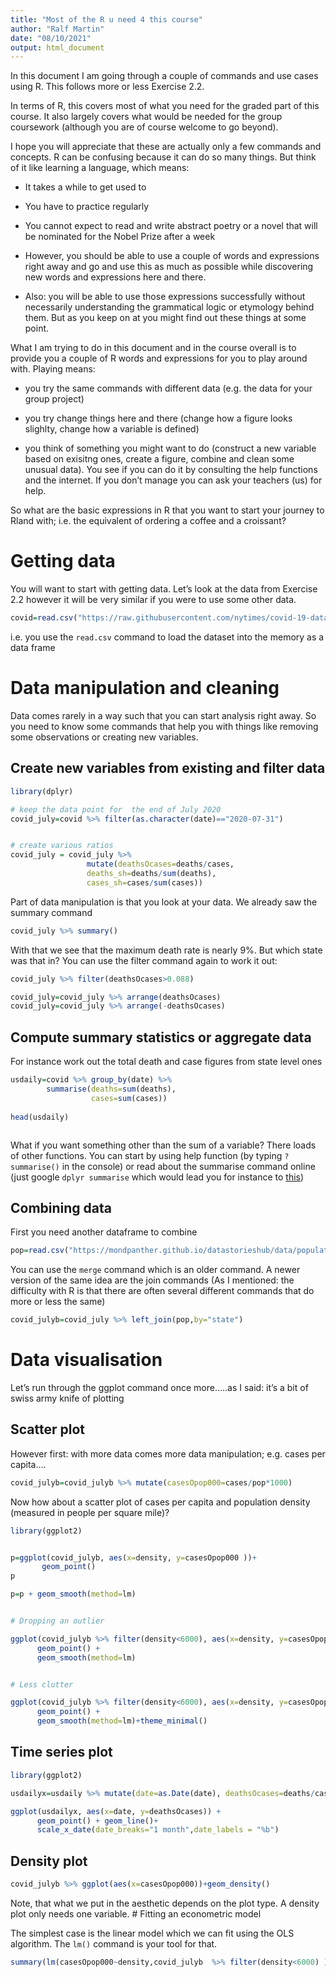 ```yaml
---
title: "Most of the R u need 4 this course"
author: "Ralf Martin"
date: "08/10/2021"
output: html_document
---
```


In this document I am going through a couple of commands and use cases using R.
This follows more or less Exercise 2.2.

In terms of R, this covers most of what you need for the graded part of this course.
It also largely covers what would be needed for the group coursework (although you are of course welcome to go beyond).

I hope you will appreciate that these are actually only a few commands and concepts.
R can be confusing because it can do so many things. But think of it like learning a language, which means:

- It takes a while to get used to

- You have to practice regularly

- You cannot expect to read and write abstract poetry or a novel that will be nominated for the Nobel Prize after a week

- However, you should be able to use a couple of words and expressions right away and go and use this as much as possible while discovering new words and expressions here and there.

- Also: you will be able to use those expressions successfully without necessarily understanding the grammatical logic or etymology behind them. But as you keep on at you might find out these
things at some point.



What I am trying to do in this document and in the course overall is to provide you a couple of R words and expressions for you to play around with. Playing means:

- you try the same commands with different data (e.g. the data for your group project)

- you try change things here and there (change how a figure looks slighlty, change how a variable is defined)

- you think of something you might want to do (construct a new variable based on exisitng ones, create a figure, combine and clean some unusual data). You see if you can do it by consulting the help functions and the internet. If you don't manage you can ask your teachers (us) for help.


So what are the basic expressions in R that you want to start your journey to Rland with; i.e. the equivalent of ordering a coffee and a croissant?


# Getting data
You will want to start with getting data. Let's look at the data from Exercise 2.2 however it will be very similar if you were to use some other data. 


```r

covid=read.csv("https://raw.githubusercontent.com/nytimes/covid-19-data/master/us-states.csv")

```


i.e. you use the `read.csv` command to load the dataset into the memory as a data frame


# Data manipulation and cleaning

Data comes rarely in a way such that you can start analysis right away. So you need to know some commands that help you with things like removing some observations or creating new variables.


## Create new variables from existing and filter data

```r
library(dplyr)

# keep the data point for  the end of July 2020
covid_july=covid %>% filter(as.character(date)=="2020-07-31") 


# create various ratios
covid_july = covid_july %>%
                 mutate(deathsOcases=deaths/cases,
                 deaths_sh=deaths/sum(deaths),
                 cases_sh=cases/sum(cases))

```

Part of data manipulation is that you look at your data. We already saw the summary command

```r
covid_july %>% summary()


```


With that we see that the maximum death rate is nearly 9%. But which state was that in?
You can use the filter command again to work it out:

```r

covid_july %>% filter(deathsOcases>0.088)

covid_july=covid_july %>% arrange(deathsOcases)
covid_july=covid_july %>% arrange(-deathsOcases)


```

## Compute summary statistics or aggregate data

For instance work out the total death and case figures from state level ones

```r

usdaily=covid %>% group_by(date) %>% 
        summarise(deaths=sum(deaths), 
                  cases=sum(cases))
                 
head(usdaily)



```

What if you want something other than the sum of a variable? There loads of other functions.
You can start by using help function (by typing `?summarise()` in the console) or read about the summarise command online (just google `dplyr summarise` which would lead you for instance to [this](https://dplyr.tidyverse.org/reference/summarise.html))


## Combining data
First you need another dataframe to combine 
```r
pop=read.csv("https://mondpanther.github.io/datastorieshub/data/populationdata.csv")

```


You can use the `merge` command which is an older command. A newer version of the same idea
are the join commands (As I mentioned: the difficulty with R is that there are often several different commands that do more or less the same)



```r
covid_julyb=covid_july %>% left_join(pop,by="state")

```



# Data visualisation

Let's run through the ggplot command once more.....as I said: it's a bit of swiss army
knife of plotting


## Scatter plot

However first: with more data comes more data manipulation; e.g. cases per capita....

```r
covid_julyb=covid_julyb %>% mutate(casesOpop000=cases/pop*1000)
```


Now how about a scatter plot of cases per capita and population density
(measured in people per square mile)?

```r
library(ggplot2)


p=ggplot(covid_julyb, aes(x=density, y=casesOpop000 ))+ 
       geom_point() 
p

p=p + geom_smooth(method=lm)


# Dropping an outlier

ggplot(covid_julyb %>% filter(density<6000), aes(x=density, y=casesOpop000 ))+ 
      geom_point() + 
      geom_smooth(method=lm)


# Less clutter

ggplot(covid_julyb %>% filter(density<6000), aes(x=density, y=casesOpop000 ))+ 
      geom_point() + 
      geom_smooth(method=lm)+theme_minimal()


```

## Time series plot

```r
library(ggplot2)

usdailyx=usdaily %>% mutate(date=as.Date(date), deathsOcases=deaths/cases)

ggplot(usdailyx, aes(x=date, y=deathsOcases)) +
      geom_point() + geom_line()+
      scale_x_date(date_breaks="1 month",date_labels = "%b")

```

## Density plot
```r
covid_julyb %>% ggplot(aes(x=casesOpop000))+geom_density()
```

Note, that what we put in the aesthetic depends on the plot type. A density plot only needs one variable.
# Fitting an econometric model

The simplest case is the linear model which we can fit using the OLS algorithm. The
`lm()` command is your tool for that.


```r
summary(lm(casesOpop000~density,covid_julyb  %>% filter(density<6000) ))
```




